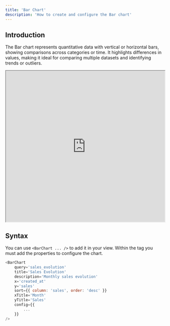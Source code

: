 ```yaml
---
title: 'Bar Chart'
description: 'How to create and configure the Bar chart'
---
```


## Introduction
The Bar chart represents quantitative data with vertical or horizontal bars, showing comparisons across categories or time. It highlights differences in values, making it ideal for comparing multiple datasets and identifying trends or outliers.

<iframe class="rounded-xl" src="http://localhost:3001/visualizations/bar" width="100%" height="480"> </iframe>

## Syntax
You can use `<BarChart ... />` to add it in your view. Within the tag you must add the properties to configure the chart.

``` js
<BarChart
	query='sales_evolution'
    title='Sales Evolution'
    description='Monthly sales evolution'
    x='created_at'
    y='sales'
    sort={{ column: 'sales', order: 'desc' }}
    xTitle='Month'
    yTitle='Sales'
    config={{
        ...
    }}
/>
```

<CommonChartsDocs />